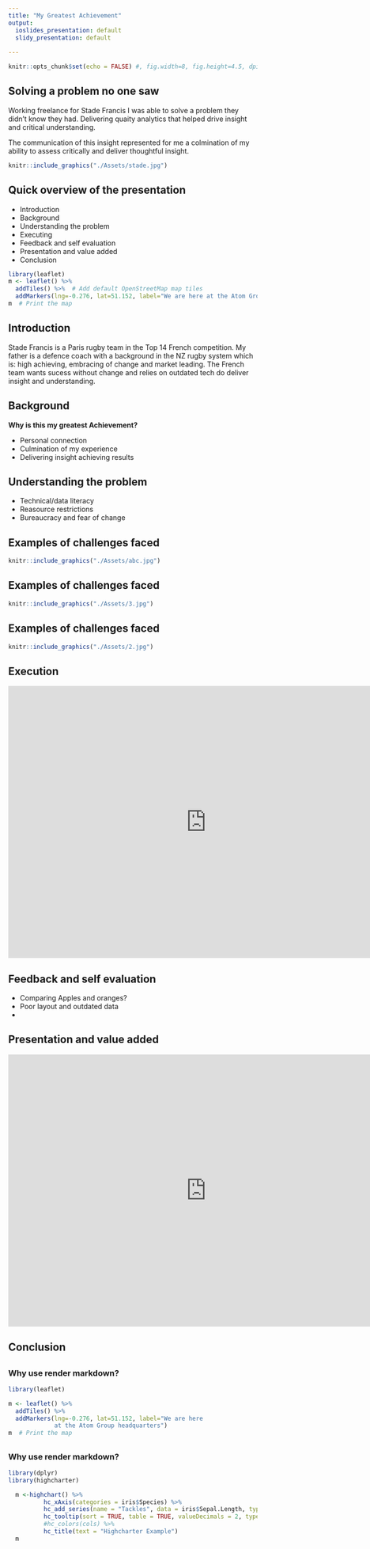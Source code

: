 ```yaml
---
title: "My Greatest Achievement"
output:
  ioslides_presentation: default
  slidy_presentation: default
  
---
```


```r
knitr::opts_chunk$set(echo = FALSE) #, fig.width=8, fig.height=4.5, dpi=300, out.width="1920px", out.height="1080px")
```

## Solving a problem no one saw



Working freelance for Stade Francis I was able to solve a problem they didn't know they had. Delivering quaity analytics that helped drive insight and critical understanding. 

The communication of this insight represented for me a colmination of my ability to assess critically and deliver thoughtful insight.
<div class="centered">


```r
knitr::include_graphics("./Assets/stade.jpg")
```


</div>


## Quick overview of the presentation
<div class="columns-2">
- Introduction
- Background
- Understanding the problem
- Executing
- Feedback and self evaluation
- Presentation and value added
- Conclusion

```r
library(leaflet)
m <- leaflet() %>%
  addTiles() %>%  # Add default OpenStreetMap map tiles
  addMarkers(lng=-0.276, lat=51.152, label="We are here at the Atom Group headquarters")
m  # Print the map


```

</div>
## Introduction

Stade Francis is a Paris rugby team in the Top 14 French competition. My father is a defence coach with a background in the NZ rugby system which is: high achieving, embracing of change and market leading. The French team wants sucess without change and relies on outdated tech do deliver insight and understanding.


## Background

<b>Why is this my greatest Achievement?</b>

- Personal connection
- Culmination of my experience
- Delivering insight achieving results


## Understanding the problem

- Technical/data literacy
- Reasource restrictions
- Bureaucracy and fear of change


## Examples of challenges faced

```r
knitr::include_graphics("./Assets/abc.jpg")
```


## Examples of challenges faced

```r
knitr::include_graphics("./Assets/3.jpg")
```


## Examples of challenges faced

```r
knitr::include_graphics("./Assets/2.jpg")
```


## Execution


<iframe class="chart" src=https://ezekiel.nz/shiny/RugbyAnalytics/players.Rmd" width="800"   height="550" style="border: none;"></iframe>

## Feedback and self evaluation

- Comparing Apples and oranges?
- Poor layout and outdated data
- 

## Presentation and value added


<iframe class="chart" src="https://ezekiel.nz/shiny/Stade/defence.Rmd" width="800"   height="550" style="border: none;"></iframe>

## Conclusion

##
### Why use render markdown?

```r

library(leaflet)

m <- leaflet() %>%
  addTiles() %>%  
  addMarkers(lng=-0.276, lat=51.152, label="We are here 
             at the Atom Group headquarters")
m  # Print the map


```

##
### Why use render markdown?

```r

library(dplyr)
library(highcharter)

  m <-highchart() %>%
          hc_xAxis(categories = iris$Species) %>% 
          hc_add_series(name = "Tackles", data = iris$Sepal.Length, type = "column") %>%
          hc_tooltip(sort = TRUE, table = TRUE, valueDecimals = 2, type = "column") %>%
          #hc_colors(cols) %>%
          hc_title(text = "Highcharter Example")
  m  

```


